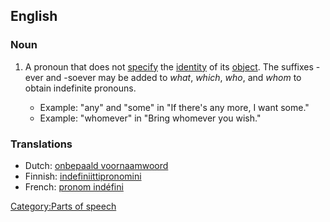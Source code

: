 ==English==
===Noun===
{{wikipedia}}
{{en-noun|sg=[[indefinite]] [[pronoun]]}}
#{{grammar}} A pronoun that does not [[specify]] the [[identity]] of its [[object]]. The suffixes -ever and -soever may be added to ''what'', ''which'', ''who'', and ''whom'' to obtain indefinite pronouns.
#*Example: "any" and "some" in "If there's any more, I want some."
#*Example: "whomever" in "Bring whomever you wish."

===Translations===
{{top}}
*Dutch: [[onbepaald voornaamwoord]] {{n}}
*Finnish: [[indefiniittipronomini]]
*French: [[pronom indéfini]] {{m}}
{{bottom}}

[[Category:Parts of speech]]